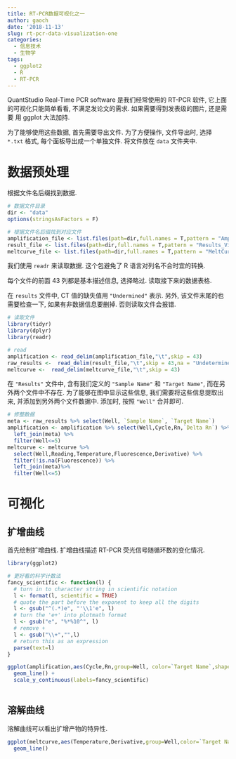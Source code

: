```yaml
---
title: RT-PCR数据可视化之一
author: gaoch
date: '2018-11-13'
slug: rt-pcr-data-visualization-one
categories:
  - 信息技术
  - 生物学
tags:
  - ggplot2
  - R
  - RT-PCR
---
```


QuantStudio Real-Time PCR software 是我们经常使用的 RT-PCR 软件, 它上面的可视化只能简单看看, 不满足发论文的需求. 如果需要得到发表级的图片, 还是需要 用 ggplot 大法加持.

为了能够使用这些数据, 首先需要导出文件. 为了方便操作, 文件导出时, 选择 `*.txt` 格式, 每个面板导出成一个单独文件. 将文件放在 `data` 文件夹中.

# 数据预处理

根据文件名后缀找到数据.

```r
# 数据文件目录
dir <- "data"
options(stringsAsFactors = F)

# 根据文件名后缀找到对应文件
amplification_file <- list.files(path=dir,full.names = T,pattern = "Amplification Data_ViiA7_export.txt")
result_file <- list.files(path=dir,full.names = T,pattern = "Results_ViiA7_export.txt")
meltcurve_file <- list.files(path=dir,full.names = T,pattern = "MeltCurve Data_ViiA7_export.txt")
```

我们使用 `readr` 来读取数据. 这个包避免了 R 语言对列名不合时宜的转换. 

每个文件的前面 43 列都是基本描述信息, 选择略过. 读取接下来的数据表格.

在 `results` 文件中, CT 值的缺失值用 `"Undermined"` 表示. 另外, 该文件末尾的也需要检查一下, 如果有非数据信息要删掉. 否则读取文件会报错.

```r
# 读取文件
library(tidyr)
library(dplyr)
library(readr)

# read
amplification <- read_delim(amplification_file,"\t",skip = 43)
raw_results <-  read_delim(result_file,"\t",skip = 43,na = "Undetermined")
meltcurve <-  read_delim(meltcurve_file,"\t",skip = 43)
```


在 `"Results"` 文件中, 含有我们定义的 `"Sample Name"` 和 `"Target Name"`, 而在另外两个文件中不存在. 为了能够在图中显示这些信息, 我们需要将这些信息提取出来, 并添加到另外两个文件数据中. 添加时, 按照 `"Well"` 合并即可.


```r
# 修整数据
meta <- raw_results %>% select(Well, `Sample Name`, `Target Name`)
amplification <- amplification %>% select(Well,Cycle,Rn,`Delta Rn`) %>%  
  left_join(meta) %>%
  filter(Well<=5)
meltcurve <- meltcurve %>% 
  select(Well,Reading,Temperature,Fluorescence,Derivative) %>% 
  filter(!is.na(Fluorescence)) %>%
  left_join(meta)%>%
  filter(Well<=5)
```

# 可视化

## 扩增曲线

首先绘制扩增曲线. 扩增曲线描述 RT-PCR 荧光信号随循环数的变化情况.

```r
library(ggplot2)

# 更好看的科学计数法
fancy_scientific <- function(l) {
  # turn in to character string in scientific notation
  l <- format(l, scientific = TRUE)
  # quote the part before the exponent to keep all the digits
  l <- gsub("^(.*)e", "'\\1'e", l)
  # turn the 'e+' into plotmath format
  l <- gsub("e", "%*%10^", l)
  # remove +
  l <- gsub("\\+","",l)
  # return this as an expression
  parse(text=l)
}

ggplot(amplification,aes(Cycle,Rn,group=Well, color=`Target Name`,shape=`Sample Name`)) + 
  geom_line() +
  scale_y_continuous(labels=fancy_scientific)
  
```

## 溶解曲线

溶解曲线可以看出扩增产物的特异性.

```r
ggplot(meltcurve,aes(Temperature,Derivative,group=Well,color=`Target Name`)) + 
  geom_line()
```

